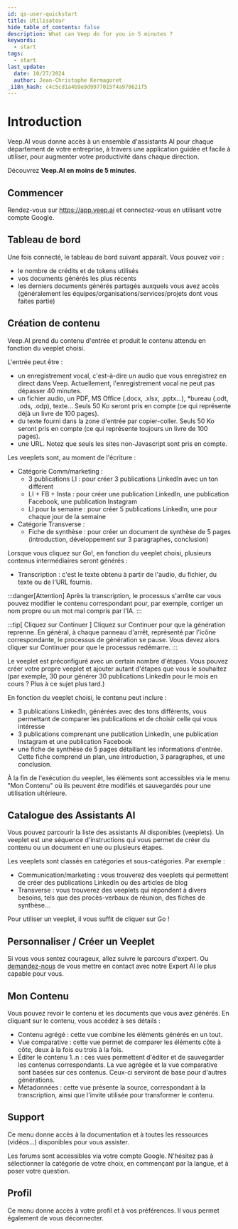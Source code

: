 ```yaml
---
id: qs-user-quickstart
title: Utilisateur
hide_table_of_contents: false
description: What can Veep do for you in 5 minutes ?
keywords:
  - start
tags:
  - start
last_update:
  date: 10/27/2024
  author: Jean-Christophe Kermagoret
_i18n_hash: c4c5cd1a4b9e9d9977015f4a978621f5
---
```


# Introduction

Veep.AI vous donne accès à un ensemble d'assistants AI pour chaque département de votre entreprise, à travers une application guidée et facile à utiliser, pour augmenter votre productivité dans chaque direction.

Découvrez **Veep.AI en moins de 5 minutes**.

## Commencer

Rendez-vous sur https://app.veep.ai et connectez-vous en utilisant votre compte Google.

## Tableau de bord

Une fois connecté, le tableau de bord suivant apparaît. Vous pouvez voir :
* le nombre de crédits et de tokens utilisés
* vos documents générés les plus récents
* les derniers documents générés partagés auxquels vous avez accès (généralement les équipes/organisations/services/projets dont vous faites partie)

## Création de contenu

Veep.AI prend du contenu d'entrée et produit le contenu attendu en fonction du veeplet choisi.

L'entrée peut être :
* un enregistrement vocal, c'est-à-dire un audio que vous enregistrez en direct dans Veep. Actuellement, l'enregistrement vocal ne peut pas dépasser 40 minutes.
* un fichier audio, un PDF, MS Office (.docx, .xlsx, .pptx…), *bureau (.odt, .ods, .odp), texte… Seuls 50 Ko seront pris en compte (ce qui représente déjà un livre de 100 pages).
* du texte fourni dans la zone d'entrée par copier-coller. Seuls 50 Ko seront pris en compte (ce qui représente toujours un livre de 100 pages).
* une URL. Notez que seuls les sites non-Javascript sont pris en compte.

Les veeplets sont, au moment de l'écriture :
* Catégorie Comm/marketing :
  * 3 publications LI : pour créer 3 publications LinkedIn avec un ton différent
  * LI + FB + Insta : pour créer une publication LinkedIn, une publication Facebook, une publication Instagram
  * LI pour la semaine : pour créer 5 publications LinkedIn, une pour chaque jour de la semaine
* Catégorie Transverse :
  * Fiche de synthèse : pour créer un document de synthèse de 5 pages (introduction, développement sur 3 paragraphes, conclusion)

Lorsque vous cliquez sur Go!, en fonction du veeplet choisi, plusieurs contenus intermédiaires seront générés :
* Transcription : c'est le texte obtenu à partir de l'audio, du fichier, du texte ou de l'URL fournis.

:::danger[Attention]
Après la transcription, le processus s'arrête car vous pouvez modifier le contenu correspondant pour, par exemple, corriger un nom propre ou un mot mal compris par l'IA.
:::

:::tip[ Cliquez sur Continuer ]
Cliquez sur Continuer pour que la génération reprenne. En général, à chaque panneau d'arrêt, représenté par l'icône correspondante, le processus de génération se pause. Vous devez alors cliquer sur Continuer pour que le processus redémarre.
:::

Le veeplet est préconfiguré avec un certain nombre d'étapes. Vous pouvez créer votre propre veeplet et ajouter autant d'étapes que vous le souhaitez (par exemple, 30 pour générer 30 publications LinkedIn pour le mois en cours ? Plus à ce sujet plus tard.)

En fonction du veeplet choisi, le contenu peut inclure :
* 3 publications LinkedIn, générées avec des tons différents, vous permettant de comparer les publications et de choisir celle qui vous intéresse
* 3 publications comprenant une publication LinkedIn, une publication Instagram et une publication Facebook
* une fiche de synthèse de 5 pages détaillant les informations d'entrée. Cette fiche comprend un plan, une introduction, 3 paragraphes, et une conclusion.

À la fin de l'exécution du veeplet, les éléments sont accessibles via le menu "Mon Contenu" où ils peuvent être modifiés et sauvegardés pour une utilisation ultérieure.

## Catalogue des Assistants AI

Vous pouvez parcourir la liste des assistants AI disponibles (veeplets). Un veeplet est une séquence d'instructions qui vous permet de créer du contenu ou un document en une ou plusieurs étapes.

Les veeplets sont classés en catégories et sous-catégories. Par exemple :
* Communication/marketing : vous trouverez des veeplets qui permettent de créer des publications LinkedIn ou des articles de blog
* Transverse : vous trouverez des veeplets qui répondent à divers besoins, tels que des procès-verbaux de réunion, des fiches de synthèse...

Pour utiliser un veeplet, il vous suffit de cliquer sur Go !

## Personnaliser / Créer un Veeplet

Si vous vous sentez courageux, allez suivre le parcours d'expert. Ou <a href="contact\@veep.ai">demandez-nous</a> de vous mettre en contact avec notre Expert AI le plus capable pour vous.

## Mon Contenu

Vous pouvez revoir le contenu et les documents que vous avez générés. En cliquant sur le contenu, vous accédez à ses détails :
* Contenu agrégé : cette vue combine les éléments générés en un tout.
* Vue comparative : cette vue permet de comparer les éléments côte à côte, deux à la fois ou trois à la fois.
* Éditer le contenu 1..n : ces vues permettent d'éditer et de sauvegarder les contenus correspondants. La vue agrégée et la vue comparative sont basées sur ces contenus. Ceux-ci serviront de base pour d'autres générations.
* Métadonnées : cette vue présente la source, correspondant à la transcription, ainsi que l'invite utilisée pour transformer le contenu.

## Support

Ce menu donne accès à la documentation et à toutes les ressources (vidéos…) disponibles pour vous assister.

Les forums sont accessibles via votre compte Google. N'hésitez pas à sélectionner la catégorie de votre choix, en commençant par la langue, et à poser votre question.

## Profil

Ce menu donne accès à votre profil et à vos préférences. Il vous permet également de vous déconnecter.
